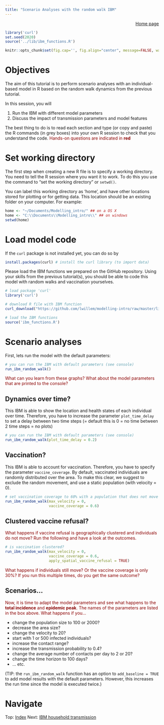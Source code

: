 ```yaml
---
title: "Scenario Analyses with the random walk IBM"
---
```


<div style="text-align: right">
[Home page](index.html)
</div>

```r
library('curl')
set.seed(2020)
source('../lib/ibm_functions.R')

knitr::opts_chunk$set(fig.cap='', fig.align="center", message=FALSE, warning=FALSE, fig.height = 6, fig.width = 10)
```

# Objectives
The aim of this tutorial is to perform scenario analyses with an individual-based model in R based on the random walk dynamics from the previous tutorial.

In this session, you will

1. Run the IBM with different model parameters
2. Discuss the impact of transmission parameters and model features

The best thing to do is to read each section and type (or copy and paste) the R commands (in grey boxes) into your own R session to check that you understand the code. <n style="color:darkred"> Hands-on questions are indicated in **red** </n>

# Set working directory
The first step when creating a new R file is to specify a working directory. You need to tell the R session where you want it to work. To do this you use the command to "set the working directory" or `setwd()`. 

You can label this working directory as 'home', and have other locations stored for plotting or for getting data. This location should be an existing folder on your computer. For example:

```r
home <- "~/Documents/Modelling_intro/" ## on a OS X
home <- "C:\\Documents\\Modelling_intro\\" ## on windows
setwd(home)
```

# Load model code

If the `curl` package is not installed yet, you can do so by
```r
install.packages(curl) # install the curl library (to import data)
```

Please load the IBM functions we prepared on the GitHub repository. Using your skills from the previous tutorial(s), you should be able to code this model with random walks and vaccination yourselves.

```r

# load package 'curl'
library('curl')

# download R file with IBM function
curl_download("https://github.com/lwillem/modelling-intro/raw/master/lib/ibm_functions.R", destfile = "ibm_functions.R")

# load the IBM functions
source('ibm_functions.R')
```

# Scenario analyses

First, lets run the model with the default parameters:

```r
# you can run the IBM with default parameters (see console)
run_ibm_random_walk()

```
<n style="color:darkred">
What can you learn from these graphs? What about the model parameters that are printed to the console?
</n>

## Dynamics over time?

This IBM is able to show the location and health states of each individual over time. Therefore, you have to increase the parameter `plot_time_delay` to set a delay between two time steps (= default this is 0 = no time between 2 time steps = no plots)

```r
# you can run the IBM with default parameters (see console)
run_ibm_random_walk(plot_time_delay = 0.2)

```

## Vaccination?

This IBM is able to account for vaccination. Therefore, you have to specify the parameter `vaccine_coverage`. By default, vaccinated individuals are randomly distributed over the area. To make this clear, we suggest to exclude the random movement, and use a static population (with velocity = 0).

```r

# set vaccination coverage to 60% with a population that does not move
run_ibm_random_walk(max_velocity = 0,
                    vaccine_coverage = 0.6)


```

## Clustered vaccine refusal?

<n style="color:darkred">
What happens if vaccine refusal is geographically clustered and individuals do not move? Run the following and have a look at the outcomes.
</n>

```r

# is vaccination clustered?
run_ibm_random_walk(max_velocity = 0,
                    vaccine_coverage = 0.6,
                    apply_spatial_vaccine_refusal = TRUE)


```

<n style="color:darkred">
What happens if individuals still move? Or the vaccine coverage is only 30%? If you run this multiple times, do you get the same outcome?
</n>

## Scenarios...
<n style="color:darkred">
Now, it is time to adapt the model parameters and see what happens to the **total incidence** and **epidemic peak**. The names of the parameters are listed in the box above. What happens if you...
</n>


* change the population size to 100 or 2000?
* decrease the area size?
* change the velocity to 20?
* start with 1 or 500 infected individuals?
* increase the contact range?
* increase the transmission probability to 0.4?
* change the average number of contacts per day to 2 or 20?
* change the time horizon to 100 days?
* ... etc.

(TIP: the `run_ibm_random_walk` function has an option to `add_baseline = TRUE` to add model results with the default parameters. However, this increases the run time since the model is executed twice.)

<div>
# Navigate
Top: [Index](index.html) Next: [IBM household transmission](intro_to_IBM_location.html)
</div>

